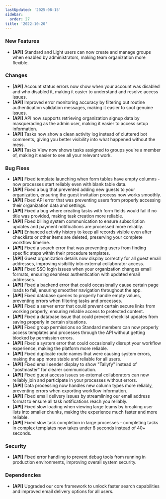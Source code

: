 ```yaml
---
lastUpdated: '2025-08-15'
sidebar:
  order: 27
title: '2022-10-20'
---
```


### New Features

- **[API]** Standard and Light users can now create and manage groups when enabled by administrators, making team organization more flexible.

### Changes

- **[API]** Account status errors now show when your account was disabled and who disabled it, making it easier to understand and resolve access issues.
- **[API]** Improved error monitoring accuracy by filtering out routine authentication validation messages, making it easier to spot genuine issues.
- **[API]** API now supports retrieving organization signup data by masquerading as the admin user, making it easier to access setup information.
- **[API]** Tasks now show a clean activity log instead of cluttered bot comments, giving you better visibility into what happened without the mess.
- **[API]** Tasks View now shows tasks assigned to groups you're a member of, making it easier to see all your relevant work.

### Bug Fixes

- **[API]** Fixed template launching when form tables have empty columns - now processes start reliably even with blank table data.
- **[API]** Fixed a bug that prevented adding new guests to your organization, ensuring the guest invitation process now works smoothly.
- **[API]** Fixed API error that was preventing users from properly accessing their organization data and settings.
- **[API]** Fixed a bug where creating tasks with form fields would fail if no title was provided, making task creation more reliable.
- **[API]** Fixed billing system communication to ensure subscription updates and payment notifications are processed more reliably.
- **[API]** Enhanced activity history to keep all records visible even after checklists or other items are deleted, preserving your complete workflow timeline.
- **[API]** Fixed a search error that was preventing users from finding specific steps within their procedure templates.
- **[API]** Guest organization details now display correctly for all guest email addresses, improving visibility into external collaborator access.
- **[API]** Fixed SSO login issues when your organization changes email formats, ensuring seamless authentication with updated email addresses.
- **[API]** Fixed a backend error that could occasionally cause certain page loads to fail, ensuring smoother navigation throughout the app.
- **[API]** Fixed database queries to properly handle empty values, preventing errors when filtering tasks and processes.
- **[API]** Fixed a server error that could prevent certain secure links from working properly, ensuring reliable access to protected content.
- **[API]** Fixed a database issue that could prevent checklist updates from saving properly in certain situations.
- **[API]** Fixed group permissions so Standard members can now properly access templates and processes through the API without getting blocked by permission errors.
- **[API]** Fixed a system error that could occasionally disrupt your workflow experience, making the platform more reliable.
- **[API]** Fixed duplicate route names that were causing system errors, making the app more stable and reliable for all users.
- **[API]** Fixed email sender display to show "Tallyfy" instead of "postmaster" for clearer communication.
- **[API]** Fixed guest access issues so external collaborators can now reliably join and participate in your processes without errors.
- **[API]** Data processing now handles new column types more reliably, preventing errors when exporting workflow information.
- **[API]** Fixed email delivery issues by streamlining our email address format to ensure all task notifications reach you reliably.
- **[API]** Fixed slow loading when viewing large teams by breaking user lists into smaller chunks, making the experience much faster and more reliable.
- **[API]** Fixed slow task completion in large processes - completing tasks in complex templates now takes under 8 seconds instead of 40+ seconds.

### Security

- **[API]** Fixed error handling to prevent debug tools from running in production environments, improving overall system security.

### Dependencies

- **[API]** Upgraded our core framework to unlock faster search capabilities and improved email delivery options for all users.